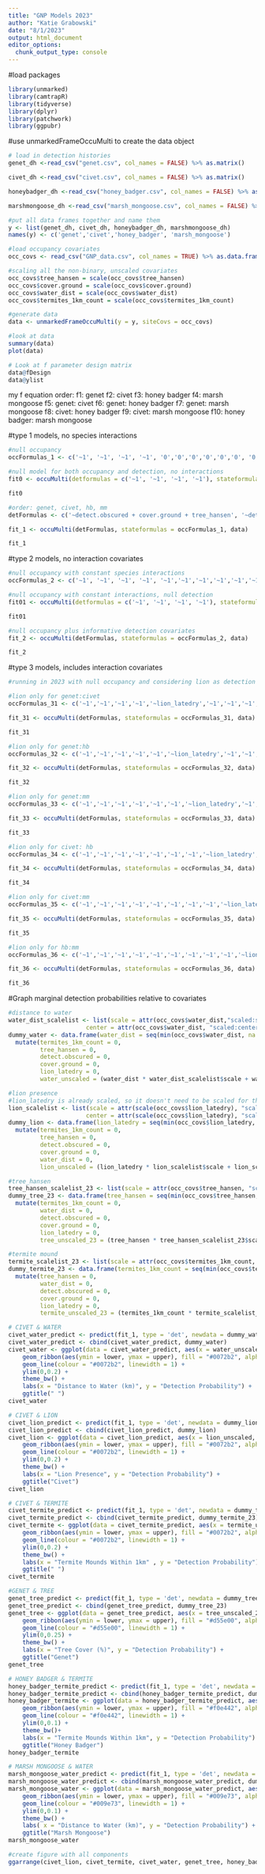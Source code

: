 ```yaml
---
title: "GNP Models 2023"
author: "Katie Grabowski"
date: "8/1/2023"
output: html_document
editor_options: 
  chunk_output_type: console
---
```


#load packages 
```r
library(unmarked)
library(camtrapR)
library(tidyverse)
library(dplyr)
library(patchwork)
library(ggpubr)
```

#use unmarkedFrameOccuMulti to create the data object
```r
# load in detection histories
genet_dh <-read_csv("genet.csv", col_names = FALSE) %>% as.matrix()

civet_dh <-read_csv("civet.csv", col_names = FALSE) %>% as.matrix()

honeybadger_dh <-read_csv("honey_badger.csv", col_names = FALSE) %>% as.matrix()

marshmongoose_dh <-read_csv("marsh_mongoose.csv", col_names = FALSE) %>% as.matrix()

#put all data frames together and name them
y <- list(genet_dh, civet_dh, honeybadger_dh, marshmongoose_dh)
names(y) <- c('genet','civet','honey_badger', 'marsh_mongoose')

#load occupancy covariates
occ_covs <- read_csv("GNP_data.csv", col_names = TRUE) %>% as.data.frame()

#scaling all the non-binary, unscaled covariates
occ_covs$tree_hansen = scale(occ_covs$tree_hansen)
occ_covs$cover.ground = scale(occ_covs$cover.ground)
occ_covs$water_dist = scale(occ_covs$water_dist)
occ_covs$termites_1km_count = scale(occ_covs$termites_1km_count)

#generate data
data <- unmarkedFrameOccuMulti(y = y, siteCovs = occ_covs)

#look at data
summary(data)
plot(data)

# Look at f parameter design matrix
data@fDesign
data@ylist
```

my f equation order: 
f1: genet
f2: civet
f3: honey badger
f4: marsh mongoose
f5: genet: civet
f6: genet: honey badger
f7: genet: marsh mongoose
f8: civet: honey badger
f9: civet: marsh mongoose
f10: honey badger: marsh mongoose

#type 1 models, no species interactions
```r
#null occupancy
occFormulas_1 <- c('~1', '~1', '~1', '~1', '0','0','0','0','0','0', '0', '0', '0', '0', '0')

#null model for both occupancy and detection, no interactions
fit0 <- occuMulti(detformulas = c('~1', '~1', '~1', '~1'), stateformulas = occFormulas_1, data)

fit0

#order: genet, civet, hb, mm
detFormulas <- c('~detect.obscured + cover.ground + tree_hansen', '~detect.obscured + cover.ground + water_dist + termites_1km_count + lion_latedry', '~detect.obscured + cover.ground + termites_1km_count', '~detect.obscured + cover.ground + water_dist')

fit_1 <- occuMulti(detFormulas, stateformulas = occFormulas_1, data)

fit_1
```

#type 2 models, no interaction covariates
```r
#null occupancy with constant species interactions
occFormulas_2 <- c('~1', '~1', '~1', '~1', '~1','~1','~1','~1','~1','~1', '0', '0', '0', '0', '0')

#null occupancy with constant interactions, null detection
fit01 <- occuMulti(detformulas = c('~1', '~1', '~1', '~1'), stateformulas = occFormulas_2, data)

fit01

#null occupancy plus informative detection covariates
fit_2 <- occuMulti(detFormulas, stateformulas = occFormulas_2, data)

fit_2
```

#type 3 models, includes interaction covariates
```r
#running in 2023 with null occupancy and considering lion as detection

#lion only for genet:civet
occFormulas_31 <- c('~1','~1','~1','~1','~lion_latedry','~1','~1','~1','~1','~1', '0', '0', '0', '0', '0')

fit_31 <- occuMulti(detFormulas, stateformulas = occFormulas_31, data)

fit_31

#lion only for genet:hb
occFormulas_32 <- c('~1','~1','~1','~1','~1','~lion_latedry','~1','~1','~1','~1', '0', '0', '0', '0', '0')

fit_32 <- occuMulti(detFormulas, stateformulas = occFormulas_32, data)

fit_32

#lion only for genet:mm
occFormulas_33 <- c('~1','~1','~1','~1','~1','~1','~lion_latedry','~1','~1','~1', '0', '0', '0', '0', '0')

fit_33 <- occuMulti(detFormulas, stateformulas = occFormulas_33, data)

fit_33

#lion only for civet: hb
occFormulas_34 <- c('~1','~1','~1','~1','~1','~1','~1','~lion_latedry','~1','~1', '0', '0', '0', '0', '0')

fit_34 <- occuMulti(detFormulas, stateformulas = occFormulas_34, data)

fit_34

#lion only for civet:mm
occFormulas_35 <- c('~1','~1','~1','~1','~1','~1','~1','~1','~lion_latedry','~1', '0', '0', '0', '0', '0')

fit_35 <- occuMulti(detFormulas, stateformulas = occFormulas_35, data)

fit_35

#lion only for hb:mm
occFormulas_36 <- c('~1','~1','~1','~1','~1','~1','~1','~1','~1','~lion_latedry', '0', '0', '0', '0', '0')

fit_36 <- occuMulti(detFormulas, stateformulas = occFormulas_36, data)

fit_36
```

#Graph marginal detection probabilities relative to covariates
```r
#distance to water
water_dist_scalelist <- list(scale = attr(occ_covs$water_dist,"scaled:scale"),
                      center = attr(occ_covs$water_dist, "scaled:center"))
dummy_water <- data.frame(water_dist = seq(min(occ_covs$water_dist, na.rm=T), max(occ_covs$water_dist, na.rm=T), by = 0.0001)) %>%
  mutate(termites_1km_count = 0,
         tree_hansen = 0,
         detect.obscured = 0,
         cover.ground = 0,
         lion_latedry = 0,
         water_unscaled = (water_dist * water_dist_scalelist$scale + water_dist_scalelist$center)/1000)

#lion presence
#lion_latedry is already scaled, so it doesn't need to be scaled for the models themselves but it does for this code
lion_scalelist <- list(scale = attr(scale(occ_covs$lion_latedry), "scaled:scale"),
                      center = attr(scale(occ_covs$lion_latedry), "scaled:center"))
dummy_lion <- data.frame(lion_latedry = seq(min(occ_covs$lion_latedry, na.rm=T), max(occ_covs$lion_latedry, na.rm=T), by = 0.0001)) %>%
  mutate(termites_1km_count = 0,
         tree_hansen = 0,
         detect.obscured = 0,
         cover.ground = 0,
         water_dist = 0,
         lion_unscaled = (lion_latedry * lion_scalelist$scale + lion_scalelist$center))

#tree_hansen
tree_hansen_scalelist_23 <- list(scale = attr(occ_covs$tree_hansen, "scaled:scale"), center = attr(occ_covs$tree_hansen, "scaled:center"))
dummy_tree_23 <- data.frame(tree_hansen = seq(min(occ_covs$tree_hansen, na.rm=T), max(occ_covs$tree_hansen, na.rm=T), by = 0.0001)) %>%
  mutate(termites_1km_count = 0,
         water_dist = 0,
         detect.obscured = 0,
         cover.ground = 0,
         lion_latedry = 0,
         tree_unscaled_23 = (tree_hansen * tree_hansen_scalelist_23$scale + tree_hansen_scalelist_23$center))

#termite mound
termite_scalelist_23 <- list(scale = attr(occ_covs$termites_1km_count, "scaled:scale"),center = attr(occ_covs$termites_1km_count, "scaled:center"))
dummy_termite_23 <- data.frame(termites_1km_count = seq(min(occ_covs$termites_1km_count, na.rm=T), max(occ_covs$termites_1km_count, na.rm=T), by = 0.0001)) %>%
  mutate(tree_hansen = 0,
         water_dist = 0,
         detect.obscured = 0,
         cover.ground = 0,
         lion_latedry = 0,
         termite_unscaled_23 = (termites_1km_count * termite_scalelist_23$scale + termite_scalelist_23$center))

# CIVET & WATER
civet_water_predict <- predict(fit_1, type = 'det', newdata = dummy_water, species="civet")
civet_water_predict <- cbind(civet_water_predict, dummy_water)
civet_water <- ggplot(data = civet_water_predict, aes(x = water_unscaled, y = Predicted)) +
    geom_ribbon(aes(ymin = lower, ymax = upper), fill = "#0072b2", alpha = 0.25) +
    geom_line(colour = "#0072b2", linewidth = 1) +
    ylim(0,0.2) +
    theme_bw() +
    labs(x = "Distance to Water (km)", y = "Detection Probability") +
    ggtitle(" ")
civet_water

# CIVET & LION
civet_lion_predict <- predict(fit_1, type = 'det', newdata = dummy_lion, species="civet")
civet_lion_predict <- cbind(civet_lion_predict, dummy_lion)
civet_lion <- ggplot(data = civet_lion_predict, aes(x = lion_unscaled, y = Predicted)) +
    geom_ribbon(aes(ymin = lower, ymax = upper), fill = "#0072b2", alpha = 0.25) +
    geom_line(colour = "#0072b2", linewidth = 1) +
    ylim(0,0.2) +
    theme_bw() +
    labs(x = "Lion Presence", y = "Detection Probability") +
    ggtitle("Civet")
civet_lion

# CIVET & TERMITE
civet_termite_predict <- predict(fit_1, type = 'det', newdata = dummy_termite_23, species="civet")
civet_termite_predict <- cbind(civet_termite_predict, dummy_termite_23)
civet_termite <- ggplot(data = civet_termite_predict, aes(x = termite_unscaled_23, y = Predicted)) +
    geom_ribbon(aes(ymin = lower, ymax = upper), fill = "#0072b2", alpha = 0.25) +
    geom_line(colour = "#0072b2", linewidth = 1) +
    ylim(0,0.2) +
    theme_bw() +
    labs(x = "Termite Mounds Within 1km" , y = "Detection Probability") +
    ggtitle(" ")
civet_termite

#GENET & TREE
genet_tree_predict <- predict(fit_1, type = 'det', newdata = dummy_tree_23, species= 'genet')
genet_tree_predict <- cbind(genet_tree_predict, dummy_tree_23)
genet_tree <- ggplot(data = genet_tree_predict, aes(x = tree_unscaled_23, y = Predicted)) +
    geom_ribbon(aes(ymin = lower, ymax = upper), fill = "#d55e00", alpha = 0.25) +
    geom_line(colour = "#d55e00", linewidth = 1) +
    ylim(0,0.25) +
    theme_bw() +
    labs(x = "Tree Cover (%)", y = "Detection Probability") +
    ggtitle("Genet")
genet_tree

# HONEY BADGER & TERMITE
honey_badger_termite_predict <- predict(fit_1, type = 'det', newdata = dummy_termite_23, species="honey_badger")
honey_badger_termite_predict <- cbind(honey_badger_termite_predict, dummy_termite_23)
honey_badger_termite <- ggplot(data = honey_badger_termite_predict, aes(x = termite_unscaled_23, y = Predicted)) +
    geom_ribbon(aes(ymin = lower, ymax = upper), fill = "#f0e442", alpha = 0.25) +
    geom_line(colour = "#f0e442", linewidth = 1) +
    ylim(0,0.1) +
    theme_bw()+
    labs(x = "Termite Mounds Within 1km", y = "Detection Probability") +
    ggtitle("Honey Badger")
honey_badger_termite

# MARSH MONGOOSE & WATER
marsh_mongoose_water_predict <- predict(fit_1, type = 'det', newdata = dummy_water, species="marsh_mongoose")
marsh_mongoose_water_predict <- cbind(marsh_mongoose_water_predict, dummy_water)
marsh_mongoose_water <- ggplot(data = marsh_mongoose_water_predict, aes(x = water_unscaled, y = Predicted)) +
    geom_ribbon(aes(ymin = lower, ymax = upper), fill = "#009e73", alpha = 0.25) +
    geom_line(colour = "#009e73", linewidth = 1) +
    ylim(0,0.1) +
    theme_bw() +
    labs( x = "Distance to Water (km)", y = "Detection Probability") +
    ggtitle("Marsh Mongoose")
marsh_mongoose_water

#create figure with all components
ggarrange(civet_lion, civet_termite, civet_water, genet_tree, honey_badger_termite, marsh_mongoose_water, ncol = 3, nrow = 2)
```